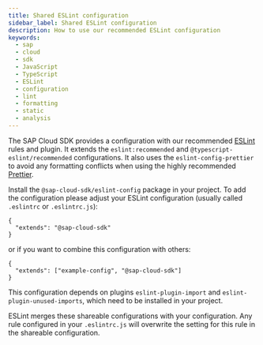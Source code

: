 ```yaml
---
title: Shared ESLint configuration
sidebar_label: Shared ESLint configuration
description: How to use our recommended ESLint configuration
keywords:
  - sap
  - cloud
  - sdk
  - JavaScript
  - TypeScript
  - ESLint
  - configuration
  - lint
  - formatting
  - static
  - analysis
---
```


The SAP Cloud SDK provides a configuration with our recommended [ESLint](https://eslint.org/) rules and plugin.
It extends the `eslint:recommended` and `@typescript-eslint/recommended` configurations.
It also uses the `eslint-config-prettier` to avoid any formatting conflicts when using the highly recommended [Prettier](https://prettier.io/).

Install the `@sap-cloud-sdk/eslint-config` package in your project.
To add the configuration please adjust your ESLint configuration (usually called `.eslintrc` or `.eslintrc.js`):

```
{
  "extends": "@sap-cloud-sdk"
}
```

or if you want to combine this configuration with others:

```
{
  "extends": ["example-config", "@sap-cloud-sdk"]
}
```

This configuration depends on plugins `eslint-plugin-import` and `eslint-plugin-unused-imports`, which need to be installed in your project.

ESLint merges these shareable configurations with your configuration.
Any rule configured in your `.eslintrc.js` will overwrite the setting for this rule in the shareable configuration.
